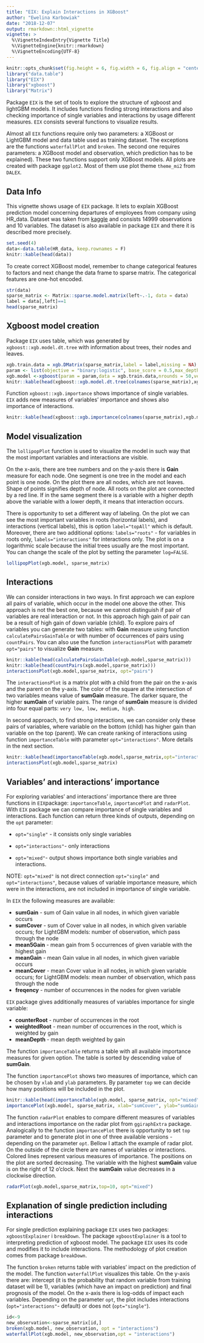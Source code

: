 ```yaml
---
title: "EIX: Explain Interactions in XGBoost"
author: "Ewelina Karbowiak"
date: "2018-12-07"
output: rmarkdown::html_vignette
vignette: >
  %\VignetteIndexEntry{Vignette Title}
  %\VignetteEngine{knitr::rmarkdown}
  %\VignetteEncoding{UTF-8}
---
```


```r
knitr::opts_chunk$set(fig.height = 6, fig.width = 6, fig.align = "center")
library("data.table")
library("EIX")
library("xgboost")
library("Matrix")
```

Package `EIX` is the set of tools to explore the structure of xgboost and lightGBM models. It includes functions finding strong interactions and also checking importance of single variables and interactions by usage different measures. `EIX` consists several functions to visualize results.

Almost all `EIX` functions require only two parameters: a XGBoost or LightGBM model and data table used as training dataset. The exceptions are the functions `waterfallPlot` and `broken`. The second one requires parameters: a XGBoost model and observation, which prediction has to be explained). These two functions support only XGBoost models. All plots are created with package `ggplot2`. Most of them use plot theme `theme_mi2` from `DALEX`.

## Data Info

This vignette shows usage of `EIX` package. It lets to explain XGBoost prediction model concerning departures of employees from company using HR_data. Dataset was taken from [kaggle](https://www.kaggle.com/ludobenistant/hr-analytics) and consists 14999 observations and 10 variables. The dataset is also available in package `EIX` and there it is described more precisely.

```r
set.seed(4)
data<-data.table(HR_data, keep.rownames = F)
knitr::kable(head(data))
```

To create correct XGBoost model, remember to change categorical features to factors and next change the data frame to sparse matrix. The categorical features are one-hot encoded.

```r
str(data)
sparse_matrix <- Matrix::sparse.model.matrix(left~.-1, data = data)
label = data[,left]==1
head(sparse_matrix)
```


## Xgboost model creation

Package `EIX` uses table, which was generated by `xgboost::xgb.model.dt.tree` with information about trees, their nodes and leaves.

```r
xgb.train.data = xgb.DMatrix(sparse_matrix,label = label,missing = NA)
param <- list(objective = "binary:logistic", base_score = 0.5,max_depth=2)
xgb.model <-xgboost(param = param,data = xgb.train.data,nrounds = 50,verbose = FALSE)
knitr::kable(head(xgboost::xgb.model.dt.tree(colnames(sparse_matrix),xgb.model)))
```

Function `xgboost::xgb.importance` shows importance of single variables. `EIX` adds new measures of variables’ importance and shows also importance of interactions.

```r
knitr::kable(head(xgboost::xgb.importance(colnames(sparse_matrix),xgb.model)))
```

## Model visualization

The `lollipopPlot` function is used to visualize the model in such way that the most important variables and interactions are visible. 

On the x-axis, there are tree numbers and on the y-axis there is **Gain** measure for each node. One segment is one tree in the model and each point is one node. On the plot there are all nodes, which are not leaves. Shape of points signifies depth of node. All roots on the plot are connected by a red line. If in the same segment there is a variable with a higher depth above the variable with a lower depth, it means that interaction occurs.

There is opportunity to set a different way of labeling. On the plot we can see the most important variables in roots (horizontal labels), and interactions (vertical labels), this is option `label="topAll"` which is default. Moreover, there are two additional options: `labels="roots"` - for variables in roots only, `labels="interactions"` for interactions only. 
The plot is on a logarithmic scale because the initial trees usually are the most important. You can change the scale of the plot by setting the parameter `log=FALSE`.

```r
lollipopPlot(xgb.model, sparse_matrix)
```


## Interactions

We can consider interactions in two ways. In first approach we can explore all pairs of variable, which occur in the model one above the other. This approach is not the best one, because we cannot distinguish if pair of variables are real interaction or not. In this approach high gain of pair can be a result of high gain of down variable (child). To explore pairs of variables you can generate two tables: with **Gain** measure using function `calculatePairsGainTable` or with number of occurrences of pairs using `countPairs`. You can also use the function `interactionsPlot` with parametr `opt="pairs"` to visualize **Gain** measure.

```r
knitr::kable(head(calculatePairsGainTable(xgb.model,sparse_matrix)))
knitr::kable(head(countPairs(xgb.model,sparse_matrix)))
interactionsPlot(xgb.model,sparse_matrix, opt="pairs")
```

The `interactionsPlot` is a matrix plot with a child from the pair on the x-axis and the parent on the y-axis. The color of the square at the intersection of two variables means value of **sumGain** measure. The darker square, the higher **sumGain** of variable pairs. The range of **sumGain** measure is divided into four equal parts: `very low, low, medium, high`.

In second approach, to find strong interactions, we can consider only these pairs of variables, where variable on the bottom (child) has higher gain than variable on the top (parent). We can create ranking of interactions using function `importanceTable` with parameter `opt="interactions"`. More details in the next section.

```r
knitr::kable(head(importanceTable(xgb.model,sparse_matrix,opt="interactions")))
interactionsPlot(xgb.model,sparse_matrix)
```


## Variables' and interactions’ importance

For exploring variables’ and interactions’ importance there are three functions in `EIX`package: `importanceTable`, `importancePlot` and  `radarPlot`.
With `EIX` package we can compare importance of single variables and interactions. Each function can return three kinds of outputs, depending on the `opt` parameter:

 * `opt="single"` - it consists only single variables

 * `opt="interactions"`- only interactions

 * `opt="mixed"`-  output shows importance both single variables and interactions.
 
 NOTE: `opt="mixed"` is not direct connection `opt="single"` and `opt="interactions"`, because values of variable importance measure, which were in the interactions, are not included in importance of single variable.

In `EIX` the following measures are available:

* **sumGain** - sum of Gain value in all nodes, in which given variable occurs
* **sumCover** - sum of Cover value in all nodes, in which given variable occurs; for LightGBM models: number of observation, which pass through the node
* **mean5Gain** - mean gain from 5 occurrences of given variable with the highest gain
* **meanGain** - mean Gain value in all nodes, in which given variable occurs
* **meanCover** - mean Cover value in all nodes, in which given variable occurs; for LightGBM models: mean number of observation, which pass through the node
* **freqency** - number of occurrences in the nodes for given variable

`EIX` package gives additionally measures of variables importance for single variable:

* **counterRoot** - number of occurrences in the root
* **weightedRoot**  - mean number of occurrences in the root, which is weighted by gain
* **meanDepth ** - mean depth weighted by gain

The function `importanceTable` returns a table with all available importance measures for given option. 
The table is sorted by descending value of **sumGain**.

The function `importancePlot` shows two measures of importance, which can be chosen by `xlab` and `ylab` parameters. By parameter `top` we can decide how many positions will be included in the plot.

```r
knitr::kable(head(importanceTable(xgb.model, sparse_matrix, opt="mixed")))
importancePlot(xgb.model, sparse_matrix, xlab="sumCover", ylab="sumGain", opt="mixed", top=10)
```

The function `radarPlot` enables to compare different measures of variables and interactions importance on the radar plot from `ggiraphExtra` package. Analogically to the function `importancePlot` there is opportunity to set `top` parameter and to generate plot in one of three available versions - depending on the parameter `opt`. 
Bellow I attach the example of radar plot. On the outside of the circle there are names of variables or interactions. Colored lines represent various measures  of importance. The positions on the plot are sorted decreasing. The variable with the highest **sumGain** value is on the right of 12 o'clock. Next the **sumGain** value decreases in a clockwise direction.

```r
radarPlot(xgb.model,sparse_matrix,top=10, opt="mixed")
```

## Explanation of single prediction including interactions

For single prediction explaining package `EIX` uses two packages: `xgboostExplainer` i `breakDown`. The package `xgboostExplainer` is a tool to interpreting prediction of xgboost model. The package `EIX` uses its code and modifies it to include interactions. The methodology of plot creation comes from package `breakDown`.

The function `broken` returns table with variables’ impact on the prediction of the model. The function `waterfallPlot` visualizes this table. On the y-axis there are: intercept (it is the probability that random variable from training dataset will be 1), variables (which have an impact on prediction) and final prognosis of the model. On the x-axis there is log-odds of impact each variables. Depending on the parameter `opt`, the plot includes interactions (`opt="interactions"`- default) or does not (`opt="single"`).

```r
id<-9
new_observation<-sparse_matrix[id,]
broken(xgb.model, new_observation, opt = "interactions")
waterfallPlot(xgb.model, new_observation,opt = "interactions")
```
